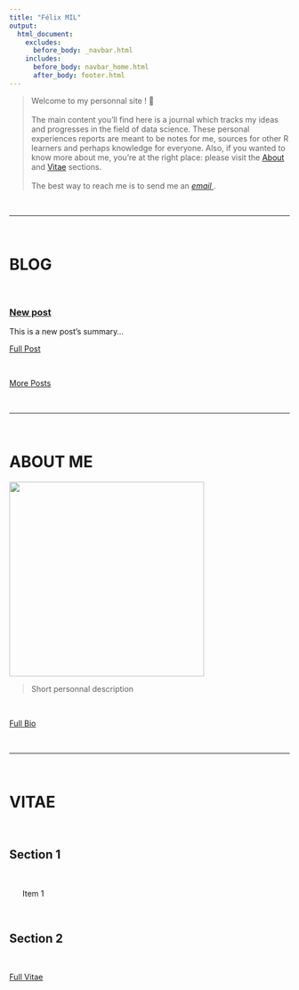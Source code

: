 ```yaml
---
title: "Félix MIL"
output:
  html_document:
    excludes:
      before_body: _navbar.html
    includes:
      before_body: navbar_home.html
      after_body: footer.html
---
```

> Welcome to my personnal site !  👋 <br><br>The main content you'll find here is a journal which tracks my ideas and progresses in the field of data science. These personal experiences reports are meant to be notes for me, sources for other R learners and perhaps knowledge for everyone. Also, if you wanted to know more about me, you're at the right place: please visit the <a href="#about" onclick="slowScroll()">About</a> and <a href="#vitae" onclick="slowScroll()">Vitae</a> sections.<br><br>The best way to reach me is to send me an [*email <i class="fas fa-envelope"></i>*](mailto:felixmil@outlook.com).

<br>
<hr>
<br>

<a class="anchor" id="blog-posts"></a>
<h1>BLOG</h1>

<br>

<article>
<h3><a href="article.html">New post</a></h3>
<div class="summary">
<p>This is a new post's summary...</p>
<a class="btn btn-outline-primary btn-sm" href="article.htmll" role="button">Full Post</a>
</div>
</article>

<br>

<a class="btn btn-outline-secondary btn-lg" href="blog.html" role="button">More Posts</a>

<br>
<hr>
<br>

<a class="anchor" id="about"></a>

<h1>ABOUT ME</h1>

<img id="img-me" src="site_content/img/me.jpeg" width="350px" height="auto">

> Short personnal description 

<br>

<a class="btn btn-outline-secondary btn-lg" href="about.html" role="button">Full Bio</a>

<br>
<hr>
<br>

<a class="anchor" id="vitae"></a>
<h1>VITAE</h1>

<br>

## <i class="fa fa-compass fa-lg"></i>  Section 1

<br>

<ul>
  <i class="fa fa-angle-double-right fa-lg"></i> Item 1
</ul>

<br>

## <i class="fa fa-magic fa-lg"></i>  Section 2

<br>

<a class="btn btn-outline-secondary btn-lg" href="vitae.html" role="button">Full Vitae</a>

<br>
